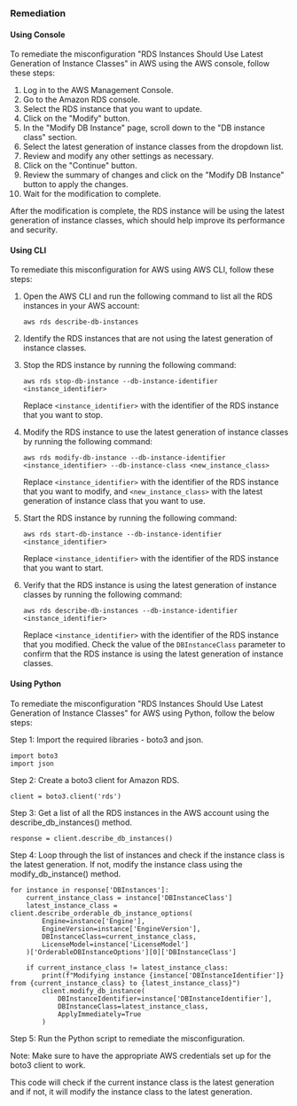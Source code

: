 ### Remediation

#### Using Console

To remediate the misconfiguration "RDS Instances Should Use Latest Generation of Instance Classes" in AWS using the AWS console, follow these steps:

1. Log in to the AWS Management Console.
2. Go to the Amazon RDS console.
3. Select the RDS instance that you want to update.
4. Click on the "Modify" button.
5. In the "Modify DB Instance" page, scroll down to the "DB instance class" section.
6. Select the latest generation of instance classes from the dropdown list.
7. Review and modify any other settings as necessary.
8. Click on the "Continue" button.
9. Review the summary of changes and click on the "Modify DB Instance" button to apply the changes.
10. Wait for the modification to complete. 

After the modification is complete, the RDS instance will be using the latest generation of instance classes, which should help improve its performance and security.

#### Using CLI

To remediate this misconfiguration for AWS using AWS CLI, follow these steps:

1. Open the AWS CLI and run the following command to list all the RDS instances in your AWS account:

   ```
   aws rds describe-db-instances
   ```

2. Identify the RDS instances that are not using the latest generation of instance classes.

3. Stop the RDS instance by running the following command:

   ```
   aws rds stop-db-instance --db-instance-identifier <instance_identifier>
   ```

   Replace `<instance_identifier>` with the identifier of the RDS instance that you want to stop.

4. Modify the RDS instance to use the latest generation of instance classes by running the following command:

   ```
   aws rds modify-db-instance --db-instance-identifier <instance_identifier> --db-instance-class <new_instance_class>
   ```

   Replace `<instance_identifier>` with the identifier of the RDS instance that you want to modify, and `<new_instance_class>` with the latest generation of instance class that you want to use.

5. Start the RDS instance by running the following command:

   ```
   aws rds start-db-instance --db-instance-identifier <instance_identifier>
   ```

   Replace `<instance_identifier>` with the identifier of the RDS instance that you want to start.

6. Verify that the RDS instance is using the latest generation of instance classes by running the following command:

   ```
   aws rds describe-db-instances --db-instance-identifier <instance_identifier>
   ```

   Replace `<instance_identifier>` with the identifier of the RDS instance that you modified. Check the value of the `DBInstanceClass` parameter to confirm that the RDS instance is using the latest generation of instance classes.

#### Using Python

To remediate the misconfiguration "RDS Instances Should Use Latest Generation of Instance Classes" for AWS using Python, follow the below steps:

Step 1: Import the required libraries - boto3 and json.

```
import boto3
import json
```

Step 2: Create a boto3 client for Amazon RDS.

```
client = boto3.client('rds')
```

Step 3: Get a list of all the RDS instances in the AWS account using the describe_db_instances() method.

```
response = client.describe_db_instances()
```

Step 4: Loop through the list of instances and check if the instance class is the latest generation. If not, modify the instance class using the modify_db_instance() method.

```
for instance in response['DBInstances']:
    current_instance_class = instance['DBInstanceClass']
    latest_instance_class = client.describe_orderable_db_instance_options(
        Engine=instance['Engine'],
        EngineVersion=instance['EngineVersion'],
        DBInstanceClass=current_instance_class,
        LicenseModel=instance['LicenseModel']
    )['OrderableDBInstanceOptions'][0]['DBInstanceClass']
    
    if current_instance_class != latest_instance_class:
        print(f"Modifying instance {instance['DBInstanceIdentifier']} from {current_instance_class} to {latest_instance_class}")
        client.modify_db_instance(
            DBInstanceIdentifier=instance['DBInstanceIdentifier'],
            DBInstanceClass=latest_instance_class,
            ApplyImmediately=True
        )
```

Step 5: Run the Python script to remediate the misconfiguration.

Note: Make sure to have the appropriate AWS credentials set up for the boto3 client to work.

This code will check if the current instance class is the latest generation and if not, it will modify the instance class to the latest generation.

